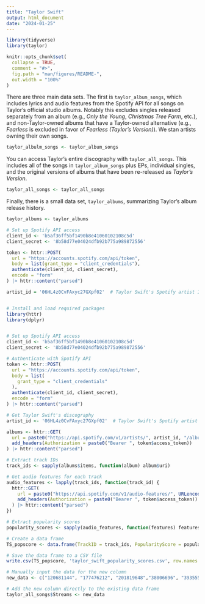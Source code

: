 ```yaml
---
title: "Taylor Swift"
output: html_document
date: "2024-01-25"
---
```



```r

library(tidyverse)
library(taylor)

knitr::opts_chunk$set(
  collapse = TRUE,
  comment = "#>",
  fig.path = "man/figures/README-",
  out.width = "100%"
)
```


There are three main data sets. The first is `taylor_album_songs`, which includes lyrics and audio features from the Spotify API for all songs on Taylor's official studio albums. Notably this excludes singles released separately from an album (e.g., *Only the Young*, *Christmas Tree Farm*, etc.), and non-Taylor-owned albums that have a Taylor-owned alternative (e.g., *Fearless* is excluded in favor of *Fearless (Taylor's Version)*). We stan artists owning their own songs.

```r
taylor_albulm_songs <- taylor_album_songs
```

You can access Taylor's entire discography with `taylor_all_songs`. This includes all of the songs in `taylor_album_songs` plus EPs, individual singles, and the original versions of albums that have been re-released as *Taylor's Version*.

```r
taylor_all_songs <- taylor_all_songs
```

Finally, there is a small data set, `taylor_albums`, summarizing Taylor's album release history.

```r
taylor_albums <- taylor_albums
```

```r

# Set up Spotify API access
client_id <- 'b5af36ff5bf1490b8e41060102108c5d'
client_secret <- '8b58d77e04024dfb92b775a989872556'

token <- httr::POST(
  url = "https://accounts.spotify.com/api/token",
  body = list(grant_type = "client_credentials"),
  authenticate(client_id, client_secret),
  encode = "form"
) |> httr::content("parsed")

artist_id = '06HL4z0CvFAxyc27GXpf02'  # Taylor Swift's Spotify artist ID



```

```r
# Install and load required packages
library(httr)
library(dplyr)


# Set up Spotify API access
client_id <- 'b5af36ff5bf1490b8e41060102108c5d'
client_secret <- '8b58d77e04024dfb92b775a989872556'

# Authenticate with Spotify API
token <- httr::POST(
  url = "https://accounts.spotify.com/api/token",
  body = list(
    grant_type = "client_credentials"
  ),
  authenticate(client_id, client_secret),
  encode = "form"
) |> httr::content("parsed")

# Get Taylor Swift's discography
artist_id <- '06HL4z0CvFAxyc27GXpf02'  # Taylor Swift's Spotify artist ID

albums <- httr::GET(
  url = paste0("https://api.spotify.com/v1/artists/", artist_id, "/albums"),
  add_headers(Authorization = paste0("Bearer ", token$access_token))
) |> httr::content("parsed")

# Extract track IDs
track_ids <- sapply(albums$items, function(album) album$uri)

# Get audio features for each track
audio_features <- lapply(track_ids, function(track_id) {
  httr::GET(
    url = paste0("https://api.spotify.com/v1/audio-features/", URLencode(track_id)),
    add_headers(Authorization = paste0("Bearer ", token$access_token))
  ) |> httr::content("parsed")
})

# Extract popularity scores
popularity_scores <- sapply(audio_features, function(features) features$popularity)

# Create a data frame
TS_popscore <- data.frame(TrackID = track_ids, PopularityScore = popularity_scores)

# Save the data frame to a CSV file
write.csv(TS_popscore, 'taylor_swift_popularity_scores.csv', row.names = FALSE)

```


```r

# Manually input the data for the new column
new_data <- c("120681144", "177476212", "201819648","38006696", "393555192", "27152957","30582153", "32159952", "111944757","41444442", "307657056", "46882871","32245922", "23516670", "30572544","114156809", "112324751", "839744760","48099348", "107857315", "607923068","67075537", "30676668", "45283757","68235800", "52528575", "38744030","26360809", "24913357", "22122687","26726100", "16360926", "13485429","14594796", "242744567", "90429706","642874800", "80554113", "85751097","554449538", "60331549", "51745577","64918203", "372522117", "99531508","47007427", "40393013", "50309638","50849541", "46847438", "36709406","33064626", "63990782", "47992191","104232029", "338943982", "54201297","71648351", "64098942", "50410737","216622266", "176533939", "375695596","140422062", "138694598", "222507257","149240409", "83127466", "755265586","185784783", "51036807", "100252218","120077288", "97483745", "70337971","42824112", "25172244", "137598364","96288640", "154712290", "84439221","86658091", "78879153", "77593542","46524427", "210044452", "102713874","39370922", "62365463", "62246155","96599305", "44063949", "33190443","70412269", "67928411", "209477724","69169962", "73751551", "68510110","60185233", "246645932", "54474537","784032106", "241173542", "372594988","61283829", "640769212", "56534725","65603684", "53575303", "39204272","43261910", "267564922", "42901025","123730013", "31632535", "41752633","22737389", "16410445", "17361810","23578304", "112739959", "255300904","100677120", "296807428", "233770103","236644107", "83996319", "281840712","81319480", "100640319", "77891461","86945215", "70397598", "132932137","54026514", "91309204", "64540303","100182544", "53340003", "47957284","39802175", "129923150", "195924465","109649205", "175985002", "194926834","84654003", "129930225", "155705618","756279728", "239916921", "1708424142","1126140383", "315910730", "215419525","1314935590", "149014116", "567280513","911638013", "165093811", "105668885","131308107", "190696276", "145464422","138988778", "268717421", "79944241","111645621", "135303977", "92164969","69901392", "75220894", "61153405","58289749", "637705307", "52435052","218504402", "54175738", "67558793","53249147", "53636077", "80990224","182041125", "131080271", "192284098","82161697", "278728794", "44568311","0", "641217600", "462393157","403266217", "974677460", "905588449","1065314038", "164867171", "551200809","591307342", "243791713", "227813502","286952177", "202576744", "366811972","177239723", "316678932", "1702854354","1216532258", "674515918", "347936552","251389518", "320922544", "586467395","298413464", "263228708", "298982938","134128730", "209395928", "861573553","344877626", "821623783", "121892420","331291433", "517471858", "1134549436","327256102", "692171271", "421587992","374276274", "279820925", "951233896","347716932", "348053926", "326442749","195226335", "169440299", "317284578","190318606", "169945233", "136746855","761640338", "549133358", "264011028","242750122", "268716361", "252268798","170449092", "157984690", "164324824","198072621", "168398970", "179014975","185623035", "112206035", "194506016","287073192", "97565857", "644669609","416296179", "1383375573", "400157718","508906632", "588591167", "275878118","352373319", "468159365", "245634517","664386951", "248101984", "303420920","251709137", "163733564", "165266287","138928261", "110633604", "239775114","113609367", "155887518", "150209125","0", "0", "79199767", "131773671", "29878596","7090920", "11455602", "5465924","6517594", "5872393", "0","0", "0", "0","0", "0", "314448827","0", "0", "0","0", "0", "0","0", "0", "0","0", "0", "0","0", "0", "0","0", "0", "0","0", "0", "0","0", "0", "0","0", "0", "0","0", "0") 

# Add the new column directly to the existing data frame
taylor_all_songs$Streams <- new_data


```




